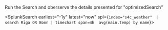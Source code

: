 
Run the Search and oberserve the details presented for "optimizedSearch"

<SplunkSearch earliest="-1y" latest="now"  spl={`index="s4c_weather" 
| search Rīga OR Bonn
| timechart span=4h  avg(main.temp) by name`}>
</SplunkSearch>